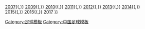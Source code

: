 {{Navbox 
|name = 潍坊杯足球赛
|title =历届[[潍坊杯足球赛|潍坊杯足球赛]]
|list1= [[2006年潍坊杯足球赛|2006]]{{,}} [[2007年潍坊杯足球赛|2007]]{{,}} [[2009年潍坊杯足球赛|2009]]{{,}} [[2010年潍坊杯足球赛|2010]]{{,}} [[2011年潍坊杯足球赛|2011]]{{,}} [[2012年潍坊杯足球赛|2012]]{{,}} [[2013年潍坊杯足球赛|2013]]{{,}} [[2014年潍坊杯足球赛|2014]]{{,}} [[2015年潍坊杯足球赛|2015]]{{,}} [[2016年潍坊杯足球赛|2016]]{{,}} [[2017年潍坊杯足球赛|2017]]
}}
<noinclude>
[[Category:足球模板]]
[[Category:中国足球模板]]
</noinclude>